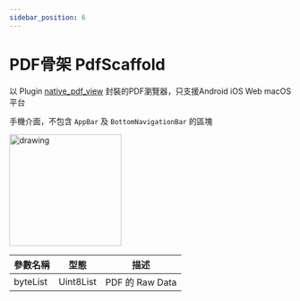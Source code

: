 ```yaml
---
sidebar_position: 6
---
```


# PDF骨架 PdfScaffold

以 Plugin [native_pdf_view](https://pub.dev/packages/native_pdf_view) 封裝的PDF瀏覽器，只支援Android iOS Web macOS 平台

手機介面，不包含 `AppBar` 及 `BottomNavigationBar` 的區塊

<img src="../../images/scaffolds/pdf/mobile.png" alt="drawing" width="200"/>

| 參數名稱                         | 型態                             | 描述                             |
| ------------------------------- | ------------------------------- | ------------------------------- |
| byteList | Uint8List | PDF 的 Raw Data |